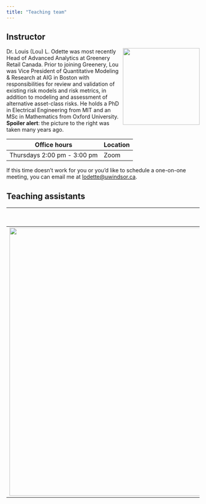 ```yaml
---
title: "Teaching team"
---
```


## Instructor

![](images/team/llo.png){fig-alt="Headshot of Dr. Lou Odette" style="float:right;padding: 0 0 0 10px;" width="200"}

Dr. Louis (Lou) L. Odette was most recently Head of Advanced Analytics at Greenery Retail Canada. Prior to joining Greenery, Lou was Vice President of Quantitative Modeling & Research at AIG in Boston with responsibilities for review and validation of existing risk models and risk metrics, in addition to modeling and assessment of alternative asset-class risks. He holds a PhD in Electrical Engineering from MIT and an MSc in Mathematics from Oxford University. **Spoiler alert**: the picture to the right was taken many years ago.

| Office hours                | Location |
|-----------------------------|----------|
| Thursdays 2:00 pm - 3:00 pm | Zoom     |

If this time doesn't work for you or you'd like to schedule a one-on-one meeting, you can email me at [lodette\@uwindsor.ca](mailto://lodette@uwindsor.ca).

## Teaching assistants

|                                                                                                                | Name            | Office hours                | Location |
|:----------------:|:----------------|------------------|-------------------|
| ![](images/team/Screenshot%202023-09-09%20at%2011-26-24%20(24)%20An%20(Suri)%20Vo%20LinkedIn.png){width="700"} | Tran Ngoc An Vo | TBD: starting Sept 18, 2023 | TBD      |
